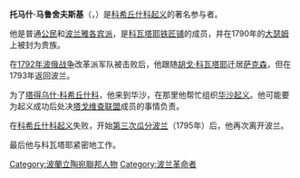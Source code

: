 {{Unreferenced|time=2021-02-07T04:48:42+00:00}}
{{roughtranslation|time=2020-12-01}}
'''托马什·马鲁舍夫斯基'''（{{lang-pl|Tomasz Maruszewski}}，{{Bd|1769年||1834年}}）是[[科希丘什科起义|科希丘什科起义]]的著名参与者。

他是普通[[公民|公民]]和[[波兰雅各宾派|波兰雅各宾派]]，是[[科瓦塔耶铁匠铺|科瓦塔耶铁匠铺]]的成员，并在1790年的[[大瑟姆|大瑟姆]]上被封为贵族。

在[[1792年波俄战争|1792年波俄战争]]改革派军队被击败后，他跟随[[胡戈·科瓦塔耶|胡戈·科瓦塔耶]]迁居[[萨克森|萨克森]]，但在1793年返回波兰。

为了[[塔得乌什·科希丘什科|塔得乌什·科希丘什科]]，他来到华沙，在那里他帮忙组织[[华沙起义_(1794年)|华沙起义]]。他可能要为起义成功后处决[[塔戈维查联盟|塔戈维查联盟]]成员的事情负责。

在[[科希丘什科起义|科希丘什科起义]]失败，开始[[第三次瓜分波兰|第三次瓜分波兰]]（1795年）后，他再次离开波兰。

最后他与科瓦塔耶紧密地工作。

{{normdaten}}
{{DEFAULTSORT:maruszewski}}
{{Poland-bio-stub}}
[[Category:波蘭立陶宛聯邦人物|Category:波蘭立陶宛聯邦人物]]
[[Category:波兰革命者|Category:波兰革命者]]